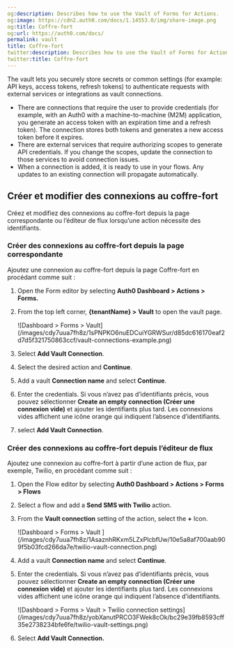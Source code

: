 ```yaml
---
og:description: Describes how to use the Vault of Forms for Actions.
og:image: https://cdn2.auth0.com/docs/1.14553.0/img/share-image.png
og:title: Coffre-fort
og:url: https://auth0.com/docs/
permalink: vault
title: Coffre-fort
twitter:description: Describes how to use the Vault of Forms for Actions.
twitter:title: Coffre-fort
---
```


The vault lets you securely store secrets or common settings (for example: API keys, <Tooltip tip="Access Token: Authorization credential, in the form of an opaque string or JWT, used to access an API." cta="View Glossary" href="/docs/glossary?term=access+tokens">access tokens</Tooltip>, <Tooltip tip="Access Token: Authorization credential, in the form of an opaque string or JWT, used to access an API." cta="View Glossary" href="/docs/glossary?term=refresh+tokens">refresh tokens</Tooltip>) to authenticate requests with external services or integrations as vault connections.

<Callout icon="file-lines" color="#0EA5E9" iconType="regular">

* There are connections that require the user to provide credentials (for example, with an Auth0 with a machine-to-machine (M2M) application, you generate an access token with an expiration time and a refresh token). The connection stores both tokens and generates a new access token before it expires.
* There are external services that require authorizing scopes to generate API credentials. If you change the scopes, update the connection to those services to avoid connection issues.
* When a connection is added, it is ready to use in your flows. Any updates to an existing connection will propagate automatically.

</Callout>

## Créer et modifier des connexions au coffre-fort

Créez et modifiez des connexions au coffre-fort depuis la page correspondante ou l’éditeur de flux lorsqu’une action nécessite des identifiants.

### Créer des connexions au coffre-fort depuis la page correspondante

Ajoutez une connexion au coffre-fort depuis la page Coffre-fort en procédant comme suit :

1. Open the Form editor by selecting **Auth0 Dashboard > Actions > Forms.**
2. From the top left corner, **{tenantName} >** **Vault** to open the vault page.

   <Frame>![Dashboard > Forms > Vault](/images/cdy7uua7fh8z/1sPNPKO6nuEDCuiYGRWSur/d85dc616170eaf2d7d5f321750863ccf/vault-connections-example.png)</Frame>
3. Select **Add Vault Connection**.
4. Select the desired action and **Continue**.
5. Add a vault **Connection name** and select **Continue**.
6. Enter the credentials.
   Si vous n’avez pas d’identifiants précis, vous pouvez sélectionner **Create an empty connection (Créer une connexion vide)** et ajouter les identifiants plus tard. Les connexions vides affichent une icône orange qui indiquent l’absence d’identifiants.
7. select **Add Vault Connection**.

### Créer des connexions au coffre-fort depuis l’éditeur de flux

Ajoutez une connexion au coffre-fort à partir d’une action de flux, par exemple, Twilio, en procédant comme suit :

1. Open the Flow editor by selecting **Auth0 Dashboard > Actions > Forms > Flows**
2. Select a flow and add a **Send SMS with Twilio** action.
3. From the **Vault connection** setting of the action, select the **+** Icon.

   <Frame>![Dashboard > Forms > Vault ](/images/cdy7uua7fh8z/1AsaznhRKxm5LZxPlcbfUw/10e5a8af700aab909f5b03fcd266da7e/twilio-vault-connection.png)</Frame>
4. Add a vault **Connection name** and select **Continue**.
5. Enter the credentials.
   Si vous n’avez pas d’identifiants précis, vous pouvez sélectionner **Create an empty connection (Créer une connexion vide)** et ajouter les identifiants plus tard. Les connexions vides affichent une icône orange qui indiquent l’absence d’identifiants.

   <Frame>![Dashboard > Forms > Vault > Twilio connection settings](/images/cdy7uua7fh8z/yobXanutPRCO3FWek8cOk/bc29e39fb8593cff35e2738234bfe6fe/twilio-vault-settings.png)</Frame>
6. Select **Add Vault Connection.**